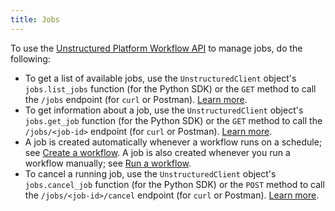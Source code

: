 ```yaml
---
title: Jobs
---
```


To use the [Unstructured Platform Workflow API](/platform/api/overview) to manage jobs, do the following:

- To get a list of available jobs, use the `UnstructuredClient` object's `jobs.list_jobs` function (for the Python SDK) or 
  the `GET` method to call the `/jobs` endpoint (for `curl` or Postman). [Learn more](/platform/api/overview#list-jobs).
- To get information about a job, use the `UnstructuredClient` object's `jobs.get_job` function (for the Python SDK) or 
  the `GET` method to call the `/jobs/<job-id>` endpoint (for `curl` or Postman). [Learn more](/platform/api/overview#get-a-job).
- A job is created automatically whenever a workflow runs on a schedule; see [Create a workflow](/platform/api/workflows#create-a-workflow).
  A job is also created whenever you run a workflow manually; see [Run a workflow](/platform/api/overview#run-a-workflow).
- To cancel a running job, use the `UnstructuredClient` object's `jobs.cancel_job` function (for the Python SDK) or 
  the `POST` method to call the `/jobs/<job-id>/cancel` endpoint (for `curl` or Postman). [Learn more](/platform/api/overview#cancel-a-job).